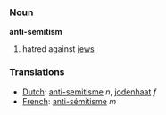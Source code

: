 === Noun ===

'''anti-semitism'''

# hatred against [[jew]]s

=== Translations ===
*[[Dutch]]: [[anti-semitisme]] ''n'', [[jodenhaat]] ''f''
*[[French]]: [[anti-sémitisme]] ''m''